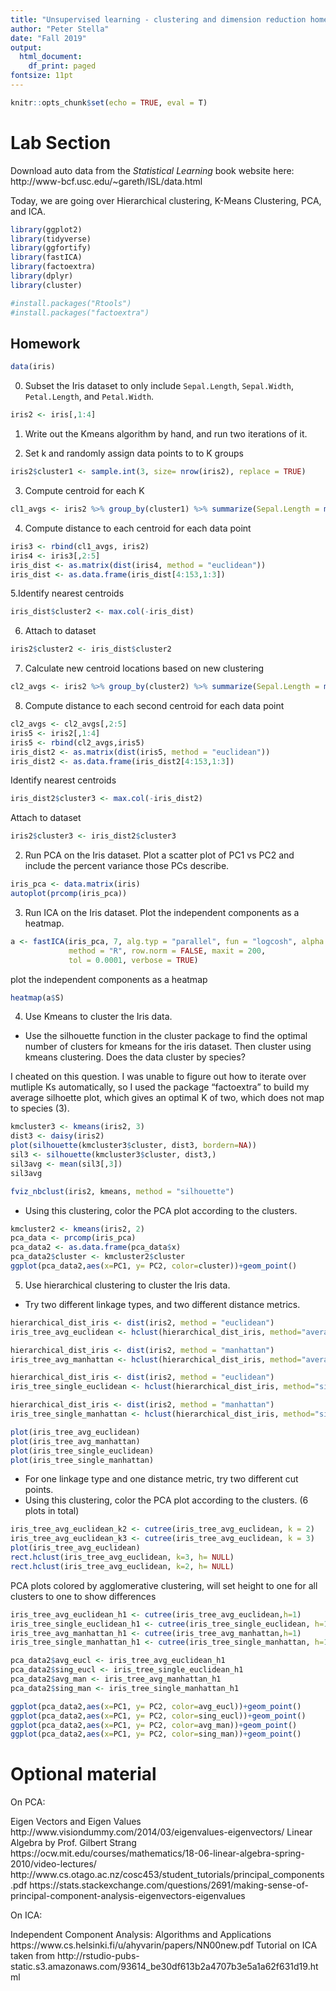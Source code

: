 ```yaml
---
title: "Unsupervised learning - clustering and dimension reduction homework"
author: "Peter Stella"
date: "Fall 2019"
output:
  html_document:
    df_print: paged
fontsize: 11pt
---
```


```r
knitr::opts_chunk$set(echo = TRUE, eval = T)
```

# Lab Section
Download auto data from the *Statistical Learning* book website here: http://www-bcf.usc.edu/~gareth/ISL/data.html

Today, we are going over Hierarchical clustering, K-Means Clustering, PCA, and ICA. 

```r
library(ggplot2)
library(tidyverse)
library(ggfortify)
library(fastICA)
library(factoextra)
library(dplyr)
library(cluster)
```

```r
#install.packages("Rtools")
#install.packages("factoextra")

```


## Homework

```r
data(iris)
```

0. Subset the Iris dataset to only include `Sepal.Length`, `Sepal.Width`, `Petal.Length`, and `Petal.Width`. 

```r
iris2 <- iris[,1:4]
```

1. Write out the Kmeans algorithm by hand, and run two iterations of it. 

1. Set k and randomly assign data points to to K groups

```r
iris2$cluster1 <- sample.int(3, size= nrow(iris2), replace = TRUE)
```

3. Compute centroid for each K

```r
cl1_avgs <- iris2 %>% group_by(cluster1) %>% summarize(Sepal.Length = mean(Sepal.Length), Sepal.Width = mean(Sepal.Width), Petal.Length= mean(Petal.Length), Petal.Width = mean(Petal.Width))
```

4. Compute distance to each centroid for each data point

```r
iris3 <- rbind(cl1_avgs, iris2)
iris4 <- iris3[,2:5]
iris_dist <- as.matrix(dist(iris4, method = "euclidean"))
iris_dist <- as.data.frame(iris_dist[4:153,1:3])
```

5.Identify nearest centroids

```r
iris_dist$cluster2 <- max.col(-iris_dist)

```

6. Attach to dataset
```r
iris2$cluster2 <- iris_dist$cluster2
```

7. Calculate new centroid locations based on new clustering

```r
cl2_avgs <- iris2 %>% group_by(cluster2) %>% summarize(Sepal.Length = mean(Sepal.Length), Sepal.Width = mean(Sepal.Width), Petal.Length= mean(Petal.Length), Petal.Width = mean(Petal.Width))

```

8. Compute distance to each second centroid for each data point

```r
cl2_avgs <- cl2_avgs[,2:5]
iris5 <- iris2[,1:4]
iris5 <- rbind(cl2_avgs,iris5)
iris_dist2 <- as.matrix(dist(iris5, method = "euclidean"))
iris_dist2 <- as.data.frame(iris_dist2[4:153,1:3])
```

Identify nearest centroids

```r
iris_dist2$cluster3 <- max.col(-iris_dist2)

```

Attach to dataset
```r
iris2$cluster3 <- iris_dist2$cluster3
```


2. Run PCA on the Iris dataset. Plot a scatter plot of PC1 vs PC2 and include the percent variance those PCs describe. 


```r
iris_pca <- data.matrix(iris)
autoplot(prcomp(iris_pca))
```



3. Run ICA on the Iris dataset. Plot the independent components as a heatmap.

```r
a <- fastICA(iris_pca, 7, alg.typ = "parallel", fun = "logcosh", alpha = 1,
             method = "R", row.norm = FALSE, maxit = 200,
             tol = 0.0001, verbose = TRUE)
```

plot the independent components as a heatmap
```r
heatmap(a$S)
```
4. Use Kmeans to cluster the Iris data. 
* Use the silhouette function in the cluster package to find the optimal number of clusters for kmeans for the iris dataset. Then cluster using kmeans clustering. Does the data cluster by species?

I cheated on this question. I was unable to figure out how to iterate over mutliple Ks automatically, so I used the package "factoextra" to build my average silhoette plot, which gives an optimal K of two, which does not map to species (3). 

```r
kmcluster3 <- kmeans(iris2, 3)
dist3 <- daisy(iris2)
plot(silhouette(kmcluster3$cluster, dist3, bordern=NA))
sil3 <- silhouette(kmcluster3$cluster, dist3,)
sil3avg <- mean(sil3[,3])
sil3avg
```

```r
fviz_nbclust(iris2, kmeans, method = "silhouette")
```
  
  
  * Using this clustering, color the PCA plot according to the clusters.
  
```r
kmcluster2 <- kmeans(iris2, 2)
pca_data <- prcomp(iris_pca)
pca_data2 <- as.data.frame(pca_data$x)
pca_data2$cluster <- kmcluster2$cluster
ggplot(pca_data2,aes(x=PC1, y= PC2, color=cluster))+geom_point()
```

  
  
5. Use hierarchical clustering to cluster the Iris data.

  * Try two different linkage types, and two different distance metrics. 
  
```r
hierarchical_dist_iris <- dist(iris2, method = "euclidean")
iris_tree_avg_euclidean <- hclust(hierarchical_dist_iris, method="average")

hierarchical_dist_iris <- dist(iris2, method = "manhattan")
iris_tree_avg_manhattan <- hclust(hierarchical_dist_iris, method="average")

hierarchical_dist_iris <- dist(iris2, method = "euclidean")
iris_tree_single_euclidean <- hclust(hierarchical_dist_iris, method="single")

hierarchical_dist_iris <- dist(iris2, method = "manhattan")
iris_tree_single_manhattan <- hclust(hierarchical_dist_iris, method="single")

plot(iris_tree_avg_euclidean)
plot(iris_tree_avg_manhattan)
plot(iris_tree_single_euclidean)
plot(iris_tree_single_manhattan)

```
  * For one linkage type and one distance metric, try two different cut points. 
  * Using this clustering, color the PCA plot according to the clusters. (6  plots in total)
  
  
```r

iris_tree_avg_euclidean_k2 <- cutree(iris_tree_avg_euclidean, k = 2)
iris_tree_avg_euclidean_k3 <- cutree(iris_tree_avg_euclidean, k = 3)
plot(iris_tree_avg_euclidean)
rect.hclust(iris_tree_avg_euclidean, k=3, h= NULL)
rect.hclust(iris_tree_avg_euclidean, k=2, h= NULL)

```
  PCA plots colored by agglomerative clustering, will set height to one for all clusters to one to show differences
```r
iris_tree_avg_euclidean_h1 <- cutree(iris_tree_avg_euclidean,h=1)
iris_tree_single_euclidean_h1 <- cutree(iris_tree_single_euclidean, h=1)
iris_tree_avg_manhattan_h1 <- cutree(iris_tree_avg_manhattan,h=1)
iris_tree_single_manhattan_h1 <- cutree(iris_tree_single_manhattan, h=1)

pca_data2$avg_eucl <- iris_tree_avg_euclidean_h1
pca_data2$sing_eucl <- iris_tree_single_euclidean_h1
pca_data2$avg_man <- iris_tree_avg_manhattan_h1
pca_data2$sing_man <- iris_tree_single_manhattan_h1

ggplot(pca_data2,aes(x=PC1, y= PC2, color=avg_eucl))+geom_point()
ggplot(pca_data2,aes(x=PC1, y= PC2, color=sing_eucl))+geom_point()
ggplot(pca_data2,aes(x=PC1, y= PC2, color=avg_man))+geom_point()
ggplot(pca_data2,aes(x=PC1, y= PC2, color=sing_man))+geom_point()

```
# Optional material
On PCA:

Eigen Vectors and Eigen Values http://www.visiondummy.com/2014/03/eigenvalues-eigenvectors/
Linear Algebra by Prof. Gilbert Strang https://ocw.mit.edu/courses/mathematics/18-06-linear-algebra-spring-2010/video-lectures/
http://www.cs.otago.ac.nz/cosc453/student_tutorials/principal_components.pdf
https://stats.stackexchange.com/questions/2691/making-sense-of-principal-component-analysis-eigenvectors-eigenvalues

On ICA: 

Independent Component Analysis: Algorithms and Applications https://www.cs.helsinki.fi/u/ahyvarin/papers/NN00new.pdf
Tutorial on ICA taken from http://rstudio-pubs-static.s3.amazonaws.com/93614_be30df613b2a4707b3e5a1a62f631d19.html



